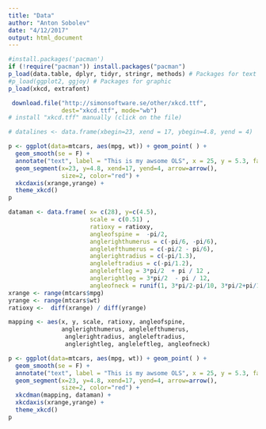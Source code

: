 ```yaml
---
title: "Data"
author: "Anton Sobolev"
date: "4/12/2017"
output: html_document
---
```


```r
#install.packages('pacman')
if (!require("pacman")) install.packages("pacman")
p_load(data.table, dplyr, tidyr, stringr, methods) # Packages for text mining
#p_load(ggplot2, ggjoy) # Packages for graphic
p_load(xkcd, extrafont)
```

```r
 download.file("http://simonsoftware.se/other/xkcd.ttf",
               dest="xkcd.ttf", mode="wb")
# install "xkcd.tff" manually (click on the file)
```

```r
# datalines <- data.frame(xbegin=23, xend = 17, ybegin=4.8, yend = 4)
```

```r
p <- ggplot(data=mtcars, aes(mpg, wt)) + geom_point( ) +
  geom_smooth(se = F) +
  annotate("text", label = "This is my awsome OLS", x = 25, y = 5.3, family="xkcd", size = 8) +
  geom_segment(x=23, y=4.8, xend=17, yend=4, arrow=arrow(),
               size=2, color="red") +
  xkcdaxis(xrange,yrange) +
  theme_xkcd()
p
```

```r
dataman <- data.frame( x= c(28), y=c(4.5),
                       scale = c(0.51) ,
                       ratioxy = ratioxy,
                       angleofspine =  -pi/2,
                       anglerighthumerus = c(-pi/6, -pi/6),
                       anglelefthumerus = c(-pi/2 - pi/6),
                       anglerightradius = c(-pi/1.3),
                       angleleftradius = c(-pi/1.2),
                       angleleftleg = 3*pi/2  + pi / 12 ,
                       anglerightleg = 3*pi/2  - pi / 12,
                       angleofneck = runif(1, 3*pi/2-pi/10, 3*pi/2+pi/10))
xrange <- range(mtcars$mpg)
yrange <- range(mtcars$wt)
ratioxy <-  diff(xrange) / diff(yrange)

mapping <- aes(x, y, scale, ratioxy, angleofspine,
               anglerighthumerus, anglelefthumerus,
                anglerightradius, angleleftradius,
                anglerightleg, angleleftleg, angleofneck)
```


```r
p <- ggplot(data=mtcars, aes(mpg, wt)) + geom_point( ) +
  geom_smooth(se = F) +
  annotate("text", label = "This is my awsome OLS", x = 25, y = 5.3, family="xkcd", size = 8) +
  geom_segment(x=23, y=4.8, xend=17, yend=4, arrow=arrow(),
               size=2, color="red") +
  xkcdman(mapping, dataman) +
  xkcdaxis(xrange,yrange) +
  theme_xkcd()
p
```

